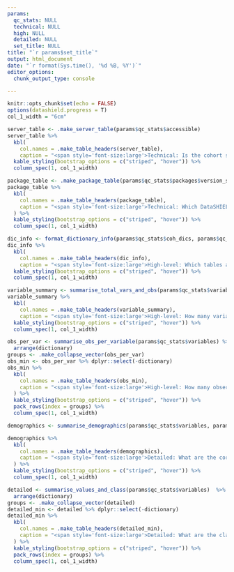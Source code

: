 ```yaml
---
params:
  qc_stats: NULL
  technical: NULL
  high: NULL
  detailed: NULL
  set_title: NULL
title: "`r params$set_title`"
output: html_document
date: "`r format(Sys.time(), '%d %B, %Y')`"
editor_options: 
  chunk_output_type: console

---
```


```r
knitr::opts_chunk$set(echo = FALSE)
options(datashield.progress = T)
col_1_width = "6cm"
```

```r
server_table <- .make_server_table(params$qc_stats$accessible)
server_table %>%
  kbl(
    col.names = .make_table_headers(server_table),
    caption = "<span style='font-size:large'>Technical: Is the cohort server currently up</span>") %>%
  kable_styling(bootstrap_options = c("striped", "hover")) %>%
  column_spec(1, col_1_width)
```

```r
package_table <- .make_package_table(params$qc_stats$packages$version_status)
package_table %>%
  kbl(
    col.names = .make_table_headers(package_table),
    caption = "<span style='font-size:large'>Technical: Which DataSHIELD packages are available?</span>", 
  ) %>%
  kable_styling(bootstrap_options = c("striped", "hover")) %>%
  column_spec(1, col_1_width)
```

```r
dic_info <- format_dictionary_info(params$qc_stats$coh_dics, params$qc_stats$all_dics)
dic_info %>% 
  kbl(
    col.names = .make_table_headers(dic_info),
    caption = "<span style='font-size:large'>High-level: Which tables are available for which cohorts?</span>") %>%
  kable_styling(bootstrap_options = c("striped", "hover")) %>%
  column_spec(1, col_1_width)
```

```r
variable_summary <- summarise_total_vars_and_obs(params$qc_stats$variables)
variable_summary %>%
  kbl(
    col.names = .make_table_headers(variable_summary),
    caption = "<span style='font-size:large'>High-level: How many variables and observations do each cohort have available?</span>") %>%
  kable_styling(bootstrap_options = c("striped", "hover")) %>%
  column_spec(1, col_1_width)
```

```r
obs_per_var <- summarise_obs_per_variable(params$qc_stats$variables) %>%
  arrange(dictionary)
groups <- .make_collapse_vector(obs_per_var)
obs_min <- obs_per_var %>% dplyr::select(-dictionary) 
obs_min %>%
  kbl(
    col.names = .make_table_headers(obs_min),
    caption = "<span style='font-size:large'>High-level: How many observations per variable?</span>"
  ) %>%
  kable_styling(bootstrap_options = c("striped", "hover")) %>%
  pack_rows(index = groups) %>%
  column_spec(1, col_1_width)
```

```r
demographics <- summarise_demographics(params$qc_stats$variables, params$qc_stats$demographics)

demographics %>%
  kbl(
    col.names = .make_table_headers(demographics),
    caption = "<span style='font-size:large'>Detailed: What are the core demographics of each cohort?</span>"
  ) %>%
  kable_styling(bootstrap_options = c("striped", "hover")) %>%
  column_spec(1, col_1_width)
```

```r
detailed <- summarise_values_and_class(params$qc_stats$variables)  %>%
  arrange(dictionary)
groups <- .make_collapse_vector(detailed)
detailed_min <- detailed %>% dplyr::select(-dictionary)
detailed_min %>%
  kbl(
    col.names = .make_table_headers(detailed_min),
    caption = "<span style='font-size:large'>Detailed: What are the class and values of all variables?</span>"
  ) %>%
  kable_styling(bootstrap_options = c("striped", "hover")) %>%
  pack_rows(index = groups) %>%
  column_spec(1, col_1_width)
```

